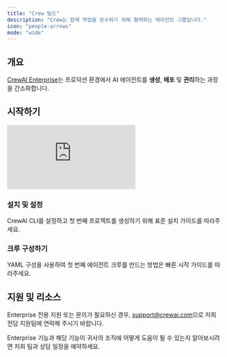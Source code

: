 ```yaml
---
title: "Crew 빌드"
description: "Crew는 함께 작업을 완수하기 위해 협력하는 에이전트 그룹입니다."
icon: "people-arrows"
mode: "wide"
---
```


## 개요

[CrewAI Enterprise](https://app.crewai.com)는 프로덕션 환경에서 AI 에이전트를 **생성**, **배포** 및 **관리**하는 과정을 간소화합니다.

## 시작하기

<iframe
  className="w-full aspect-video rounded-xl"
  src="https://www.youtube.com/embed/-kSOTtYzgEw"
  title="Building crews with the CrewAI CLI"
  frameBorder="0"
  allow="accelerometer; autoplay; clipboard-write; encrypted-media; gyroscope; picture-in-picture"
  allowFullScreen
></iframe>

### 설치 및 설정

<Card title="표준 설치 따라하기" icon="wrench" href="/ko/installation">
  CrewAI CLI를 설정하고 첫 번째 프로젝트를 생성하기 위해 표준 설치 가이드를 따라주세요.
</Card>

### 크루 구성하기

<Card title="빠른 시작 튜토리얼" icon="rocket" href="/ko/quickstart">
  YAML 구성을 사용하여 첫 번째 에이전트 크루를 만드는 방법은 빠른 시작 가이드를 따라주세요.
</Card>

## 지원 및 리소스

Enterprise 전용 지원 또는 문의가 필요하신 경우, [support@crewai.com](mailto:support@crewai.com)으로 저희 전담 지원팀에 연락해 주시기 바랍니다.


<Card title="데모 예약" icon="calendar" href="mailto:support@crewai.com">
  Enterprise 기능과 해당 기능이 귀사의 조직에 어떻게 도움이 될 수 있는지 알아보시려면 저희 팀과 상담 일정을 예약하세요.
</Card>
